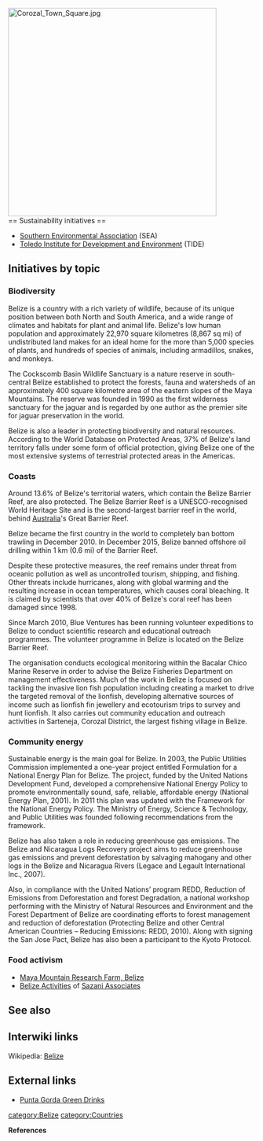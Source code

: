 {{TOCright}}[[File:Corozal Town Square.jpg|424px]]<br clear=left>
== Sustainability initiatives ==

*[http://www.seabelize.org/ Southern Environmental Association] (SEA)
*[http://www.tidebelize.org/ Toledo Institute for Development and Environment] (TIDE)

== Initiatives by topic ==

=== Biodiversity ===

Belize is a country with a rich variety of wildlife, because of its unique position between both North and South America, and a wide range of climates and habitats for plant and animal life. Belize's low human population and approximately 22,970 square kilometres (8,867 sq mi) of undistributed land makes for an ideal home for the more than 5,000 species of plants, and hundreds of species of animals, including armadillos, snakes, and monkeys.

The Cockscomb Basin Wildlife Sanctuary is a nature reserve in south-central Belize established to protect the forests, fauna and watersheds of an approximately 400 square kilometre area of the eastern slopes of the Maya Mountains. The reserve was founded in 1990 as the first wilderness sanctuary for the jaguar and is regarded by one author as the premier site for jaguar preservation in the world.

Belize is also a leader in protecting biodiversity and natural resources. According to the World Database on Protected Areas, 37% of Belize's land territory falls under some form of official protection, giving Belize one of the most extensive systems of terrestrial protected areas in the Americas. {{W|Belize#Environment_preservation_and_biodiversity}}

=== Coasts ===

Around 13.6% of Belize's territorial waters, which contain the Belize Barrier Reef, are also protected. The Belize Barrier Reef is a UNESCO-recognised World Heritage Site and is the second-largest barrier reef in the world, behind [[Australia]]'s Great Barrier Reef. {{W|Belize#Environment_preservation_and_biodiversity}}

Belize became the first country in the world to completely ban bottom trawling in December 2010. In December 2015, Belize banned offshore oil drilling within 1 km (0.6 mi) of the Barrier Reef.

Despite these protective measures, the reef remains under threat from oceanic pollution as well as uncontrolled tourism, shipping, and fishing. Other threats include hurricanes, along with global warming and the resulting increase in ocean temperatures, which causes coral bleaching. It is claimed by scientists that over 40% of Belize's coral reef has been damaged since 1998. {{W|Belize#Conservation}}

Since March 2010, Blue Ventures {{W|Blue Ventures}} has been running volunteer expeditions to Belize to conduct scientific research and educational outreach programmes. The volunteer programme in Belize is located on the Belize Barrier Reef.

The organisation conducts ecological monitoring within the Bacalar Chico Marine Reserve in order to advise the Belize Fisheries Department on management effectiveness. Much of the work in Belize is focused on tackling the invasive lion fish population including creating a market to drive the targeted removal of the lionfish, developing alternative sources of income such as lionfish fin jewellery and ecotourism trips to survey and hunt lionfish. It also carries out community education and outreach activities in Sarteneja, Corozal District, the largest fishing village in Belize.

=== Community energy ===

Sustainable energy is the main goal for Belize. In 2003, the Public Utilities Commission implemented a one-year project entitled Formulation for a National Energy Plan for Belize. The project, funded by the United Nations Development Fund, developed a comprehensive National Energy Policy to promote environmentally sound, safe, reliable, affordable energy (National Energy Plan, 2001). In 2011 this plan was updated with the Framework for the National Energy Policy. The Ministry of Energy, Science & Technology, and Public Utilities was founded following recommendations from the framework.

Belize has also taken a role in reducing greenhouse gas emissions. The Belize and Nicaragua Logs Recovery project aims to reduce greenhouse gas emissions and prevent deforestation by salvaging mahogany and other logs in the Belize and Nicaragua Rivers (Legace and Legault International Inc., 2007).

Also, in compliance with the United Nations’ program REDD, Reduction of Emissions from Deforestation and forest Degradation, a national workshop performing with the Ministry of Natural Resources and Environment and the Forest Department of Belize are coordinating efforts to forest management and reduction of deforestation (Protecting Belize and other Central American Countries – Reducing Emissions: REDD, 2010). Along with signing the San Jose Pact, Belize has also been a participant to the Kyoto Protocol. {{W|Energy in Belize#Sustainable energy}}

=== Food activism ===

*[[Maya Mountain Research Farm, Belize]]
*[http://www.sazaniassociates.org.uk/projects/belize-projects/ Belize Activities] of [[Sazani Associates]]

== See also ==
{{topic header| default.png | Belize }}

== Interwiki links ==
Wikipedia: [[wikipedia:Belize|Belize]]

== External links ==
*[http://www.greendrinks.org/--/Punta%20Gorda Punta Gorda Green Drinks]


{{scaendmenu}}
[[category:Belize]]
[[category:Countries]]

'''References'''
{{Attrib sca ref|Belize}}
<references/>